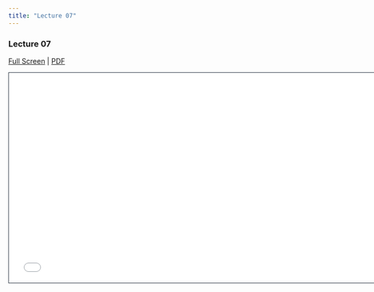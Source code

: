 ```yaml
---
title: "Lecture 07"
---
```


### Lecture 07
[Full Screen](lecture-07.qmd) | [PDF]() 

```{=html}
<iframe class="slide-deck" src="lecture-07.html" height="420" width="747" style="border: 1px solid #2e3846;"></iframe>
```
